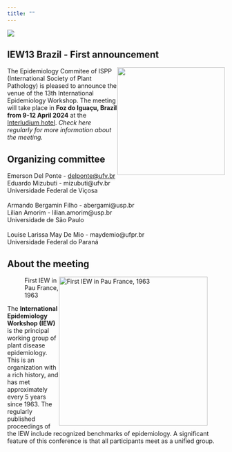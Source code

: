 ```yaml
---
title: ""
---
```


![](figs/falls7.jpg){fig-align="center"}

## IEW13 Brazil - First announcement

![](figs/interludium.jpeg){style="float: right" width="249"}The Epidemiology Commitee of ISPP (International Society of Plant Pathology) is pleased to announce the venue of the 13th International Epidemiology Workshop. The meeting will take place in **Foz do Iguaçu, Brazil from 9-12 April 2024** at the [Interludium hotel](https://interludiumhotel.com/). *Check here regularly for more information about the meeting.*

## Organizing committee

Emerson Del Ponte - [delponte\@ufv.br](mailto:delponte@ufv.br)\
Eduardo Mizubuti - mizubuti\@ufv.br\
Universidade Federal de Viçosa\
\
Armando Bergamin Filho - abergami\@usp.br\
Lilian Amorim - lilian.amorim\@usp.br\
Universidade de São Paulo\
\
Louise Larissa May De Mio - maydemio\@ufpr.br\
Universidade Federal do Paraná

## About the meeting

![First IEW in Pau France, 1963](figs/1963-2.jpg){#Fig1 style="float: right" width="344"}

The **International Epidemiology Workshop (IEW)** is the principal working group of plant disease epidemiology. This is an organization with a rich history, and has met approximately every 5 years since 1963. The regularly published proceedings of the IEW include recognized benchmarks of epidemiology. A significant feature of this conference is that all participants meet as a unified group.
